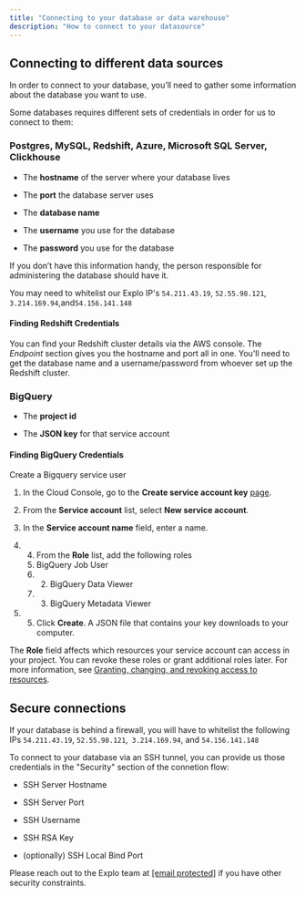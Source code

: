 ```yaml
---
title: "Connecting to your database or data warehouse"
description: "How to connect to your datasource"
---
```


## Connecting to different data sources

In order to connect to your database, you’ll need to gather some information about the database you want to use.

Some databases requires different sets of credentials in order for us to connect to them:

### Postgres, MySQL, Redshift, Azure, Microsoft SQL Server, Clickhouse

- The **hostname** of the server where your database lives

- The **port** the database server uses

- The **database name**

- The **username** you use for the database

- The **password** you use for the database

If you don’t have this information handy, the person responsible for administering the database should have it.

You may need to whitelist our Explo IP's `54.211.43.19`, `52.55.98.121`, `3.214.169.94`,and`54.156.141.148`

#### Finding Redshift Credentials

You can find your Redshift cluster details via the AWS console. The _Endpoint_ section gives you the hostname and port all in one. You'll need to get the database name and a username/password from whoever set up the Redshift cluster.

### BigQuery

- The **project id**

- The **JSON key** for that service account

#### Finding BigQuery Credentials

Create a Bigquery service user

1. In the Cloud Console, go to the **Create service account key** [page](https://console.cloud.google.com/apis/credentials/serviceaccountkey).

2. From the **Service account** list, select **New service account**.

3. In the **Service account name** field, enter a name.

4. 4. From the **Role** list, add the following roles
   1. BigQuery Job User
   1. 2. BigQuery Data Viewer
   1. 3. BigQuery Metadata Viewer

5. 5. Click **Create**. A JSON file that contains your key downloads to your computer.

The **Role** field affects which resources your service account can access in your project. You can revoke these roles or grant additional roles later. For more information, see [Granting, changing, and revoking access to resources](https://cloud.google.com/iam/docs/granting-changing-revoking-access).

## Secure connections

If your database is behind a firewall, you will have to whitelist the following IPs `54.211.43.19`, `52.55.98.121`,` 3.214.169.94`, and `54.156.141.148`

To connect to your database via an SSH tunnel, you can provide us those credentials in the "Security" section of the connetion flow:

- SSH Server Hostname

- SSH Server Port

- SSH Username

- SSH RSA Key

- (optionally) SSH Local Bind Port

Please reach out to the Explo team at [\[email protected\]](/cdn-cgi/l/email-protection) if you have other security constraints.

